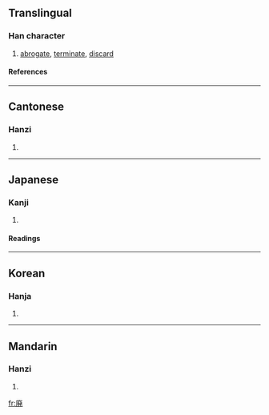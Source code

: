 {{see|廢}}

==Translingual==
===Han character===
{{Han char|rn=53|rad=广|as=09|sn=12|four=|canj=戈弓人心 (INOP)}}
# [[abrogate]], [[terminate]], [[discard]]
====References====
{{Han ref|kx=0348.361|dkj=09425|dj=0659.240|hdz=20894.121|uh=5EC3|ud=24259}}
----
==Cantonese==
===Hanzi===
{{yue-hanzi|jyut=|y=fai3}}
# {{defn|Cantonese}}
----
==Japanese==
===Kanji===
{{ja-kanji|grade=|rs=广09}}
# {{defn|Japanese}} 
====Readings====
{{ja-readings|on=[[はい]] (hai)|kun=[[すたれる]] (sutareru), [[すたる]] (sutaru)}}
----
==Korean==
===Hanja===
{{ko-hanja|hangeul=폐|rv=pye|mr=p'ye}}
# {{defn|Korean}}
----
==Mandarin==
===Hanzi===
{{cmn-hanzi|pin=[[fèi]] (fei4)|wg=fei<sup>4</sup>}}
# {{defn|Mandarin}}

[[fr:廃]]
